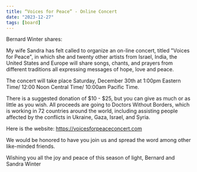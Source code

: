 ```yaml
---
title: “Voices for Peace” - Online Concert
date: "2023-12-27"
tags: [board]
---
```


Bernard Winter shares:

My wife Sandra has felt called to organize an on-line concert, titled "Voices for Peace", in which she and twenty other artists from Israel, India, the United States and Europe will share songs, chants, and prayers from different traditions all expressing messages of hope, love and peace.

The concert will take place Saturday, December 30th at 1:00pm Eastern Time/ 12:00 Noon Central Time/ 10:00am Pacific Time.

There is a suggested donation of $10 - $25, but you can give as much or as little as you wish. All proceeds are going to Doctors Without Borders, which is working in 72 countries around the world, including assisting people affected by the conflicts in Ukraine, Gaza, Israel, and Syria.

Here is the website: https://voicesforpeaceconcert.com

We would be honored to have you join us and spread the word among other like-minded friends.

Wishing you all the joy and peace of this season of light,
Bernard and Sandra Winter
